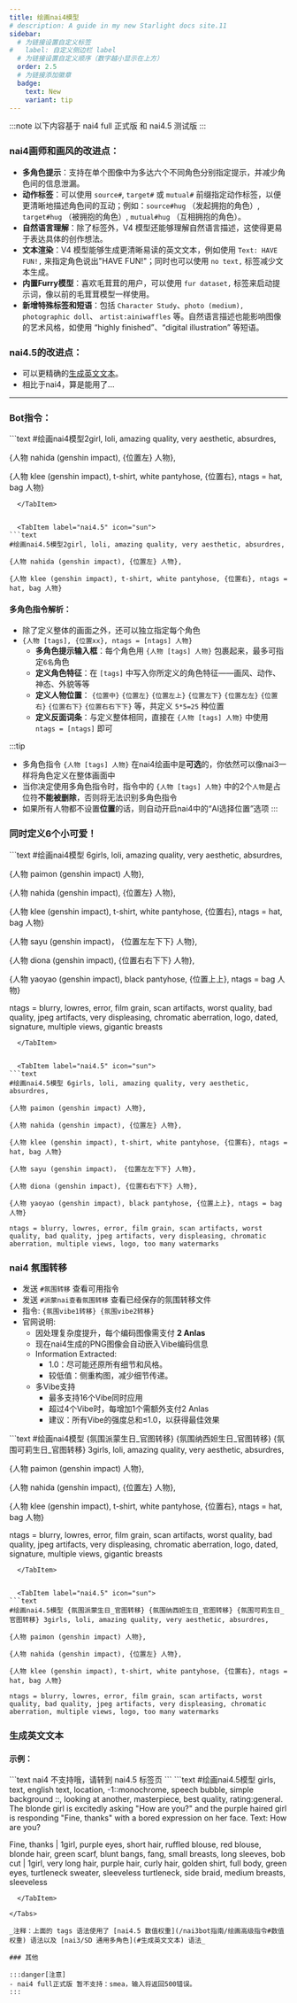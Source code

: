 ```yaml
---
title: 绘画nai4模型
# description: A guide in my new Starlight docs site.11
sidebar:
  # 为链接设置自定义标签
#   label: 自定义侧边栏 label
  # 为链接设置自定义顺序（数字越小显示在上方）
  order: 2.5
  # 为链接添加徽章
  badge:
    text: New
    variant: tip
---
```


:::note
以下内容基于 nai4 full 正式版 和 nai4.5 测试版
:::

### nai4画师和画风的改进点：

*   **多角色提示**：支持在单个图像中为多达六个不同角色分别指定提示，并减少角色间的信息泄漏。
*   **动作标签**：可以使用 `source#`, `target#` 或 `mutual#` 前缀指定动作标签，以便更清晰地描述角色间的互动；例如：`source#hug` （发起拥抱的角色）, `target#hug` （被拥抱的角色）, `mutual#hug` （互相拥抱的角色）。
*   **自然语言理解**：除了标签外，V4 模型还能够理解自然语言描述，这使得更易于表达具体的创作想法。
*   **文本渲染**：V4 模型能够生成更清晰易读的英文文本，例如使用 `Text: HAVE FUN!,` 来指定角色说出"HAVE FUN!"；同时也可以使用 `no text,` 标签减少文本生成。
*   **内置Furry模型**：喜欢毛茸茸的用户，可以使用 `fur dataset,` 标签来启动提示词，像以前的毛茸茸模型一样使用。
*   **新增特殊标签和短语**：包括 `Character Study`、`photo (medium), photographic doll`、 `artist:ainiwaffles` 等。自然语言描述也能影响图像的艺术风格，如使用 “highly finished”、“digital illustration” 等短语。

### nai4.5的改进点：

*   可以更精确的[生成英文文本](#生成英文文本)。
*   相比于nai4，算是能用了...

---

### Bot指令：

<Tabs syncKey="版本">

  <TabItem label="nai4" icon="star">
```text
#绘画nai4模型2girl, loli, amazing quality, very aesthetic, absurdres, 

{人物 nahida (genshin impact), {位置左} 人物}, 

{人物 klee (genshin impact), t-shirt, white pantyhose, {位置右}, ntags = hat, bag 人物}
```
  </TabItem>


  <TabItem label="nai4.5" icon="sun">
```text
#绘画nai4.5模型2girl, loli, amazing quality, very aesthetic, absurdres, 

{人物 nahida (genshin impact), {位置左} 人物}, 

{人物 klee (genshin impact), t-shirt, white pantyhose, {位置右}, ntags = hat, bag 人物}
```
  </TabItem>

</Tabs>



#### 多角色指令解析：
- 除了定义整体的画面之外，还可以独立指定每个角色
- `{人物 [tags], {位置xx}, ntags = [ntags] 人物}`
  - **多角色提示输入框**：每个角色用 `{人物 [tags] 人物}` 包裹起来，最多可指定`6名`角色
  - **定义角色特征**：在 `[tags]` 中写入你所定义的角色特征——画风、动作、神态、外貌等等
  - **定义人物位置**： `{位置中}` `{位置左}` `{位置左上}` `{位置左下}` `{位置左左}` `{位置右}` `{位置右下}`  `{位置右右下下}` 等，共定义 `5*5=25` 种位置
  - **定义反面词条**：与定义整体相同，直接在 `{人物 [tags] 人物}` 中使用 `ntags = [ntags]` 即可

:::tip
- 多角色指令 `{人物 [tags] 人物}` 在nai4绘画中是**可选**的，你依然可以像nai3一样将角色定义在整体画面中
- 当你决定使用多角色指令时，指令中的 `{人物 [tags] 人物}` 中的2个`人物`是占位符**不能被删除**，否则将无法识别多角色指令
- 如果所有人物都不设置**位置**的话，则自动开启nai4中的“AI选择位置”选项
:::

### 同时定义6个小可爱！
<Tabs syncKey="版本">

  <TabItem label="nai4" icon="star">
```text
#绘画nai4模型 6girls, loli, amazing quality, very aesthetic, absurdres, 

{人物 paimon (genshin impact) 人物}, 

{人物 nahida (genshin impact), {位置左} 人物}, 

{人物 klee (genshin impact), t-shirt, white pantyhose, {位置右}, ntags = hat, bag 人物}

{人物 sayu (genshin impact)， {位置左左下下} 人物}, 

{人物 diona (genshin impact), {位置右右下下} 人物}, 

{人物 yaoyao (genshin impact), black pantyhose, {位置上上}, ntags = bag 人物}

ntags = blurry, lowres, error, film grain, scan artifacts, worst quality, bad quality, jpeg artifacts, very displeasing, chromatic aberration, logo, dated, signature, multiple views, gigantic breasts
```
  </TabItem>


  <TabItem label="nai4.5" icon="sun">
```text
#绘画nai4.5模型 6girls, loli, amazing quality, very aesthetic, absurdres, 

{人物 paimon (genshin impact) 人物}, 

{人物 nahida (genshin impact), {位置左} 人物}, 

{人物 klee (genshin impact), t-shirt, white pantyhose, {位置右}, ntags = hat, bag 人物}

{人物 sayu (genshin impact)， {位置左左下下} 人物}, 

{人物 diona (genshin impact), {位置右右下下} 人物}, 

{人物 yaoyao (genshin impact), black pantyhose, {位置上上}, ntags = bag 人物}

ntags = blurry, lowres, error, film grain, scan artifacts, worst quality, bad quality, jpeg artifacts, very displeasing, chromatic aberration, multiple views, logo, too many watermarks
```
  </TabItem>

</Tabs>


### nai4 氛围转移

- 发送 `#氛围转移` 查看可用指令
- 发送 `#派蒙nai查看氛围转移` 查看已经保存的氛围转移文件
- 指令: `{氛围vibe1转移} {氛围vibe2转移}`
- 官网说明:
  - 因处理复杂度提升，​​每个编码图像需支付 **2 Anlas​​**
  - 现在nai4生成的PNG图像会​​自动嵌入Vibe编码信息
  - Information Extracted: 
    - 1.0：尽可能还原所有细节和风格。
    - 较低值：侧重构图，减少细节传递。
  - 多Vibe支持
    - 最多支持​​16个Vibe同时应用
    - 超过4个Vibe时，每增加1个需额外支付2 Anlas
    - ​​建议​​：所有Vibe的强度总和≤1.0，以获得最佳效果

<Tabs syncKey="版本">

  <TabItem label="nai4" icon="star">
```text
#绘画nai4模型 {氛围派蒙生日_官图转移} {氛围纳西妲生日_官图转移} {氛围可莉生日_官图转移} 3girls, loli, amazing quality, very aesthetic, absurdres, 

{人物 paimon (genshin impact) 人物}, 

{人物 nahida (genshin impact), {位置左} 人物}, 

{人物 klee (genshin impact), t-shirt, white pantyhose, {位置右}, ntags = hat, bag 人物}

ntags = blurry, lowres, error, film grain, scan artifacts, worst quality, bad quality, jpeg artifacts, very displeasing, chromatic aberration, logo, dated, signature, multiple views, gigantic breasts
```
  </TabItem>


  <TabItem label="nai4.5" icon="sun">
```text
#绘画nai4.5模型 {氛围派蒙生日_官图转移} {氛围纳西妲生日_官图转移} {氛围可莉生日_官图转移} 3girls, loli, amazing quality, very aesthetic, absurdres, 

{人物 paimon (genshin impact) 人物}, 

{人物 nahida (genshin impact), {位置左} 人物}, 

{人物 klee (genshin impact), t-shirt, white pantyhose, {位置右}, ntags = hat, bag 人物}

ntags = blurry, lowres, error, film grain, scan artifacts, worst quality, bad quality, jpeg artifacts, very displeasing, chromatic aberration, multiple views, logo, too many watermarks
```
  </TabItem>

</Tabs>


### 生成英文文本

#### 示例：

<Tabs syncKey="版本">

  <TabItem label="nai4" icon="star">
```text
nai4 不支持哦，请转到 nai4.5 标签页
```
  </TabItem>


  <TabItem label="nai4.5" icon="sun">
```text
#绘画nai4.5模型 girls, text, english text, location, -1::monochrome, speech bubble, simple background ::, looking at another, masterpiece, best quality, rating:general. The blonde girl is excitedly asking "How are you?" and the purple haired girl is responding "Fine, thanks" with a bored expression on her face. Text: How are you?

Fine, thanks
| 1girl, purple eyes, short hair, ruffled blouse, red blouse, blonde hair, green scarf, blunt bangs, fang, small breasts, long sleeves, bob cut
| 1girl, very long hair, purple hair, curly hair, golden shirt, full body, green eyes, turtleneck sweater, sleeveless turtleneck, side braid, medium breasts, sleeveless
```
  </TabItem>

</Tabs>

_注释：上面的 tags 语法使用了 [nai4.5 数值权重](/nai3bot指南/绘画高级指令#数值权重) 语法以及 [nai3/SD 通用多角色](#生成英文文本) 语法_

### 其他

:::danger[注意]
- nai4 full正式版 暂不支持：smea，输入将返回500错误。
:::